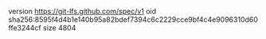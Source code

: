 version https://git-lfs.github.com/spec/v1
oid sha256:8595f4d4b1e140b95a82bdef7394c6c2229cce9bf4c4e9096310d60ffe3244cf
size 4804
